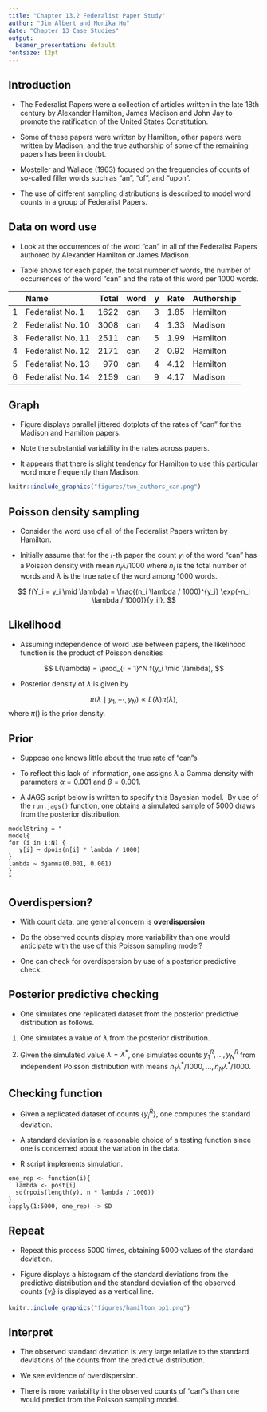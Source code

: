 ```yaml
---
title: "Chapter 13.2 Federalist Paper Study"
author: "Jim Albert and Monika Hu"
date: "Chapter 13 Case Studies"
output:
  beamer_presentation: default
fontsize: 12pt
---
```


## Introduction

- The Federalist Papers were a collection of articles written in the late 18th century by Alexander Hamilton, James Madison and John Jay to promote the ratification of the United States Constitution.  

- Some of these papers were written by Hamilton,  other papers were written by Madison, and the true authorship of some of the remaining papers has been in doubt.  

- Mosteller and Wallace (1963) focused on the frequencies of counts of so-called filler words such as "an", "of", and "upon".

- The use of different sampling distributions\index{sampling!distribution} is described to model word counts in a group of Federalist Papers.   

## Data on word use

- Look at the occurrences of the word "can" in all of the Federalist Papers authored by Alexander Hamilton or James Madison.  

- Table shows for each paper, the total number of words, the number of occurrences of the word "can" and the rate of this word per 1000 words.


|   | Name              | Total | word | y | Rate | Authorship |
| -: | :---------------- | ----: | :--- | -: | ---: | :--------- |
| 1 | Federalist No. 1  |  1622 | can  | 3 | 1.85 | Hamilton   |
| 2 | Federalist No. 10 |  3008 | can  | 4 | 1.33 | Madison    |
| 3 | Federalist No. 11 |  2511 | can  | 5 | 1.99 | Hamilton   |
| 4 | Federalist No. 12 |  2171 | can  | 2 | 0.92 | Hamilton   |
| 5 | Federalist No. 13 |   970 | can  | 4 | 4.12 | Hamilton   |
| 6 | Federalist No. 14 |  2159 | can  | 9 | 4.17 | Madison    |

## Graph

- Figure displays parallel jittered dotplots of the rates of "can" for the Madison and Hamilton papers.  

- Note the substantial variability in the rates across papers.

- It appears that there is slight tendency for Hamilton to use this particular word more frequently than Madison.  

```r
knitr::include_graphics("figures/two_authors_can.png")
```


## Poisson density sampling

- Consider the word use of all of the Federalist Papers written by Hamilton.

- Initially assume that for the $i$-th paper the count $y_i$ of the word "can" has a Poisson density with mean $n_i \lambda /1000$ where $n_i$ is the total number of words and $\lambda$ is the true rate of the word among 1000 words. 

$$
f(Y_i = y_i \mid \lambda) = \frac{(n_i \lambda / 1000)^{y_i} \exp(-n_i \lambda / 1000)}{y_i!}.
$$

## Likelihood

- Assuming independence of word use between papers, the likelihood function is the product of Poisson densities

$$
L(\lambda) = \prod_{i = 1}^N f(y_i \mid \lambda),
$$

- Posterior\index{posterior} density of $\lambda$ is given by

$$
\pi(\lambda \mid y_1, \cdots, y_N) \propto  L(\lambda) \pi(\lambda),
$$
where $\pi()$ is the prior\index{prior} density.

## Prior

- Suppose one knows little about the true rate of "can"s

- To reflect this lack of information, one assigns $\lambda$ a Gamma density\index{Gamma!density} with parameters $\alpha = 0.001$ and $\beta = 0.001$. 

- A JAGS\index{Just Another Gibbs Sampler (JAGS)} script below is written to specify this Bayesian model.\ 
By use of the ```run.jags()```\index{run.jags()} function, one obtains a simulated sample of 5000 draws from the posterior distribution.

```
modelString = "
model{
for (i in 1:N) {
   y[i] ~ dpois(n[i] * lambda / 1000)
}
lambda ~ dgamma(0.001, 0.001)
}
"
```

## Overdispersion?

- With count data, one general concern is **overdispersion**  

- Do the observed counts display more variability than one would anticipate with the use of this Poisson sampling model?  

- One can check for overdispersion by use of a posterior predictive\index{posterior!predictive} check.  

## Posterior predictive checking

- One simulates one replicated dataset\index{replicated dataset} from the posterior predictive distribution as follows.  

1. One simulates a value of $\lambda$ from the posterior distribution.

2. Given the simulated value $\lambda = \lambda^*$, one simulates counts $y^{R}_1, ..., y^{R}_N$ from independent Poisson distribution with means $n_1 \lambda^* / 1000, ..., n_N \lambda^* / 1000$.  

## Checking function

- Given a replicated dataset of counts \{$y^{R}_i$\}, one computes the standard deviation.  

- A standard deviation is a reasonable choice of a testing function since one is concerned about the variation\index{variation} in the data.

- R script implements simulation.

```
one_rep <- function(i){
  lambda <- post[i]
  sd(rpois(length(y), n * lambda / 1000))
}
sapply(1:5000, one_rep) -> SD
```

## Repeat

- Repeat this process 5000 times, obtaining 5000 values of the standard deviation.  

- Figure displays a histogram\index{histogram} of the standard deviations from the predictive distribution and the standard deviation of the observed counts \{$y_i$\} is displayed as a vertical line.  

```r
knitr::include_graphics("figures/hamilton_pp1.png")
```

## Interpret

- The observed standard deviation is very large relative to the standard deviations of the counts from the predictive distribution. 

- We see evidence of overdispersion.

- There is more variability in the observed counts of "can"s than one would predict from the Poisson sampling model.

